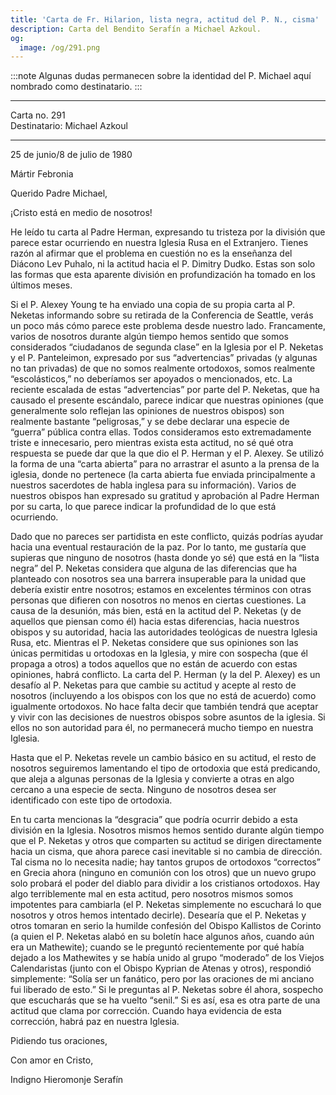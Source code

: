 ```yaml
---
title: 'Carta de Fr. Hilarion, lista negra, actitud del P. N., cisma'
description: Carta del Bendito Serafín a Michael Azkoul.
og:
  image: /og/291.png
---
```


:::note
Algunas dudas permanecen sobre la identidad del P. Michael aquí nombrado como destinatario.
:::

---

<div style={{textAlign:'right', fontFamily:'monospace'}}>Carta no. 291</div>
<div style={{textAlign:'left', fontFamily:'monospace'}}>Destinatario: Michael Azkoul</div>

---

25 de junio/8 de julio de 1980

Mártir Febronia

Querido Padre Michael,

¡Cristo está en medio de nosotros!

He leído tu carta al Padre Herman, expresando tu tristeza por la división que parece estar ocurriendo en nuestra Iglesia Rusa en el Extranjero. Tienes razón al afirmar que el problema en cuestión no es la enseñanza del Diácono Lev Puhalo, ni la actitud hacia el P. Dimitry Dudko. Estas son solo las formas que esta aparente división en profundización ha tomado en los últimos meses.

Si el P. Alexey Young te ha enviado una copia de su propia carta al P. Neketas informando sobre su retirada de la Conferencia de Seattle, verás un poco más cómo parece este problema desde nuestro lado. Francamente, varios de nosotros durante algún tiempo hemos sentido que somos considerados “ciudadanos de segunda clase” en la Iglesia por el P. Neketas y el P. Panteleimon, expresado por sus “advertencias” privadas (y algunas no tan privadas) de que no somos realmente ortodoxos, somos realmente “escolásticos,” no deberíamos ser apoyados o mencionados, etc. La reciente escalada de estas “advertencias” por parte del P. Neketas, que ha causado el presente escándalo, parece indicar que nuestras opiniones (que generalmente solo reflejan las opiniones de nuestros obispos) son realmente bastante “peligrosas,” y se debe declarar una especie de “guerra” pública contra ellas. Todos consideramos esto extremadamente triste e innecesario, pero mientras exista esta actitud, no sé qué otra respuesta se puede dar que la que dio el P. Herman y el P. Alexey. Se utilizó la forma de una “carta abierta” para no arrastrar el asunto a la prensa de la iglesia, donde no pertenece (la carta abierta fue enviada principalmente a nuestros sacerdotes de habla inglesa para su información). Varios de nuestros obispos han expresado su gratitud y aprobación al Padre Herman por su carta, lo que parece indicar la profundidad de lo que está ocurriendo.

Dado que no pareces ser partidista en este conflicto, quizás podrías ayudar hacia una eventual restauración de la paz. Por lo tanto, me gustaría que supieras que ninguno de nosotros (hasta donde yo sé) que está en la “lista negra” del P. Neketas considera que alguna de las diferencias que ha planteado con nosotros sea una barrera insuperable para la unidad que debería existir entre nosotros; estamos en excelentes términos con otras personas que difieren con nosotros no menos en ciertas cuestiones. La causa de la desunión, más bien, está en la actitud del P. Neketas (y de aquellos que piensan como él) hacia estas diferencias, hacia nuestros obispos y su autoridad, hacia las autoridades teológicas de nuestra Iglesia Rusa, etc. Mientras el P. Neketas considere que sus opiniones son las únicas permitidas u ortodoxas en la Iglesia, y mire con sospecha (que él propaga a otros) a todos aquellos que no están de acuerdo con estas opiniones, habrá conflicto. La carta del P. Herman (y la del P. Alexey) es un desafío al P. Neketas para que cambie su actitud y acepte al resto de nosotros (incluyendo a los obispos con los que no está de acuerdo) como igualmente ortodoxos. No hace falta decir que también tendrá que aceptar y vivir con las decisiones de nuestros obispos sobre asuntos de la iglesia. Si ellos no son autoridad para él, no permanecerá mucho tiempo en nuestra Iglesia.

Hasta que el P. Neketas revele un cambio básico en su actitud, el resto de nosotros seguiremos lamentando el tipo de ortodoxia que está predicando, que aleja a algunas personas de la Iglesia y convierte a otras en algo cercano a una especie de secta. Ninguno de nosotros desea ser identificado con este tipo de ortodoxia.

En tu carta mencionas la “desgracia” que podría ocurrir debido a esta división en la Iglesia. Nosotros mismos hemos sentido durante algún tiempo que el P. Neketas y otros que comparten su actitud se dirigen directamente hacia un cisma, que ahora parece casi inevitable si no cambia de dirección. Tal cisma no lo necesita nadie; hay tantos grupos de ortodoxos “correctos” en Grecia ahora (ninguno en comunión con los otros) que un nuevo grupo solo probará el poder del diablo para dividir a los cristianos ortodoxos. Hay algo terriblemente mal en esta actitud, pero nosotros mismos somos impotentes para cambiarla (el P. Neketas simplemente no escuchará lo que nosotros y otros hemos intentado decirle). Desearía que el P. Neketas y otros tomaran en serio la humilde confesión del Obispo Kallistos de Corinto (a quien el P. Neketas alabó en su boletín hace algunos años, cuando aún era un Mathewite); cuando se le preguntó recientemente por qué había dejado a los Mathewites y se había unido al grupo “moderado” de los Viejos Calendaristas (junto con el Obispo Kyprian de Atenas y otros), respondió simplemente: “Solía ser un fanático, pero por las oraciones de mi anciano fui liberado de esto.” Si le preguntas al P. Neketas sobre él ahora, sospecho que escucharás que se ha vuelto “senil.” Si es así, esa es otra parte de una actitud que clama por corrección. Cuando haya evidencia de esta corrección, habrá paz en nuestra Iglesia.

Pidiendo tus oraciones,

Con amor en Cristo,

Indigno Hieromonje Serafín
